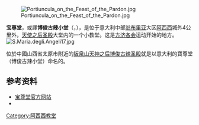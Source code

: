 [[File:Portiuncula_on_the_Feast_of_the_Pardon.jpg|thumb]]

'''宝尊堂'''，或譯'''博俊古辣小堂'''（{{lang-it|Porziuncola}}，{{lang-la|Portiuncula}}），是位于意大利中部[[翁布里亚|翁布里亚]]大区[[阿西西|阿西西]]城外4公里外，[[天使之后圣殿|天使之后圣殿]]大堂内的一个小教堂。这是[[方济各会|方济各会]]运动开始的地方。
[[File:S.Maria.degli.Angeli17.jpg|thumb]]

位於中國山西省太原市附近的[[阪泉山天神之后博俊古辣圣殿|阪泉山天神之后博俊古辣圣殿]]就是以意大利的寶尊堂（博俊古辣小堂）命名的。

==参考资料==
*[https://archive.is/20020408031327/http://www.porziuncola.org/english/english.htm 宝尊堂官方网站]
*{{CathEncy|wstitle=Portiuncula}}
{{Religion-buil-stub}}
[[Category:阿西西教堂|Category:阿西西教堂]]